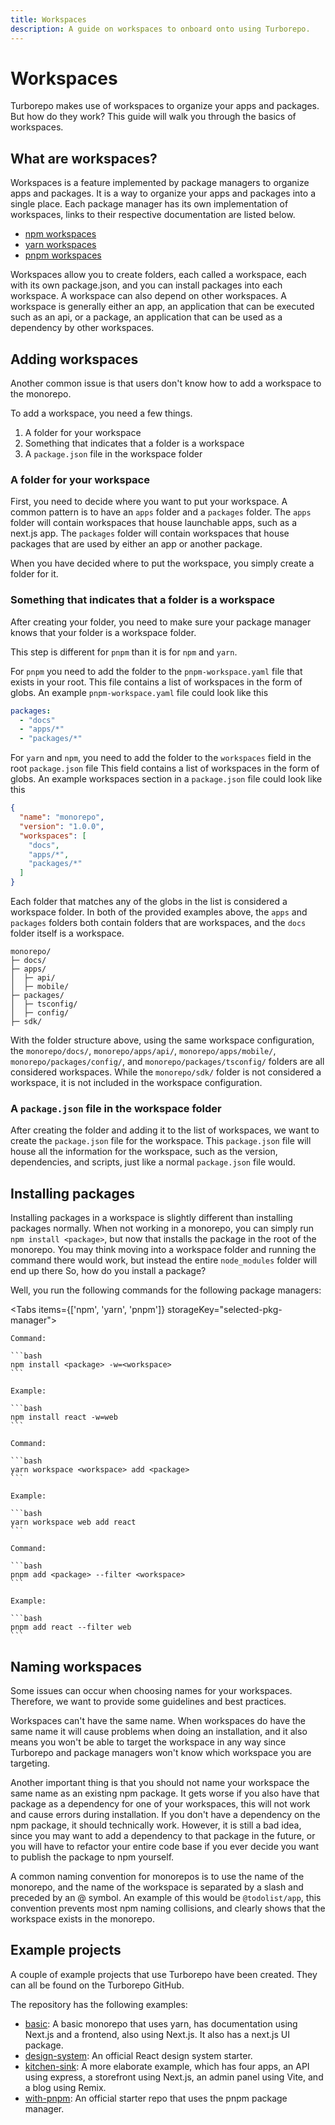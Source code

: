 ```yaml
---
title: Workspaces
description: A guide on workspaces to onboard onto using Turborepo.
---
```



# Workspaces

Turborepo makes use of workspaces to organize your apps and packages. But how do they work? This guide will walk you through the basics of workspaces.

## What are workspaces?

Workspaces is a feature implemented by package managers to organize apps and packages. It is a way to organize your apps and packages into a single place.
Each package manager has its own implementation of workspaces, links to their respective documentation are listed below.

- [npm workspaces](https://docs.npmjs.com/cli/v7/using-npm/workspaces)
- [yarn workspaces](https://classic.yarnpkg.com/lang/en/docs/workspaces/)
- [pnpm workspaces](https://pnpm.io/workspaces)

Workspaces allow you to create folders, each called a workspace, each with its own package.json, and you can install packages into each workspace.
A workspace can also depend on other workspaces.
A workspace is generally either an app, an application that can be executed such as an api, or a package, an application that can be used as a dependency by other workspaces.

## Adding workspaces

Another common issue is that users don't know how to add a workspace to the monorepo.

To add a workspace, you need a few things.

1. A folder for your workspace
2. Something that indicates that a folder is a workspace
3. A `package.json` file in the workspace folder

### A folder for your workspace

First, you need to decide where you want to put your workspace.
A common pattern is to have an `apps` folder and a `packages` folder.
The `apps` folder will contain workspaces that house launchable apps, such as a next.js app.
The `packages` folder will contain workspaces that house packages that are used by either an app or another package.

When you have decided where to put the workspace, you simply create a folder for it.

### Something that indicates that a folder is a workspace

After creating your folder, you need to make sure your package manager knows that your folder is a workspace folder.

This step is different for `pnpm` than it is for `npm` and `yarn`.

For `pnpm` you need to add the folder to the `pnpm-workspace.yaml` file that exists in your root.
This file contains a list of workspaces in the form of globs.
An example `pnpm-workspace.yaml` file could look like this

```yaml
packages:
  - "docs"
  - "apps/*"
  - "packages/*"
```

For `yarn` and `npm`, you need to add the folder to the `workspaces` field in the root `package.json` file
This field contains a list of workspaces in the form of globs.
An example workspaces section in a `package.json` file could look like this

```json
{
  "name": "monorepo",
  "version": "1.0.0",
  "workspaces": [
    "docs",
    "apps/*",
    "packages/*"
  ]
}
```

Each folder that matches any of the globs in the list is considered a workspace folder.
In both of the provided examples above, the `apps` and `packages` folders both contain folders that are workspaces, and the `docs` folder itself is a workspace.

```
monorepo/
├─ docs/
├─ apps/
│  ├─ api/
│  ├─ mobile/
├─ packages/
│  ├─ tsconfig/
│  ├─ config/
├─ sdk/
```

With the folder structure above, using the same workspace configuration, the `monorepo/docs/`, `monorepo/apps/api/`, `monorepo/apps/mobile/`, `monorepo/packages/config/`, and `monorepo/packages/tsconfig/` folders are all considered workspaces.
While the `monorepo/sdk/` folder is not considered a workspace, it is not included in the workspace configuration.

### A `package.json` file in the workspace folder

After creating the folder and adding it to the list of workspaces, we want to create the `package.json` file for the workspace.
This `package.json` file will house all the information for the workspace, such as the version, dependencies, and scripts, just like a normal `package.json` file would.

## Installing packages

Installing packages in a workspace is slightly different than installing packages normally.
When not working in a monorepo, you can simply run `npm install <package>`, but now that installs the package in the root of the monorepo.
You may think moving into a workspace folder and running the command there would work, but instead the entire `node_modules` folder will end up there
So, how do you install a package?

Well, you run the following commands for the following package managers:

<Tabs items={['npm', 'yarn', 'pnpm']} storageKey="selected-pkg-manager">
  <Tab>

    Command:

    ```bash
    npm install <package> -w=<workspace>
    ```

    Example:

    ```bash
    npm install react -w=web
    ```

  </Tab>
  <Tab>

    Command:

    ```bash
    yarn workspace <workspace> add <package>
    ```

    Example:

    ```bash
    yarn workspace web add react
    ```

  </Tab>
  <Tab>

    Command:

    ```bash
    pnpm add <package> --filter <workspace>
    ```

    Example:

    ```bash
    pnpm add react --filter web
    ```

  </Tab>
</Tabs>

## Naming workspaces

Some issues can occur when choosing names for your workspaces.
Therefore, we want to provide some guidelines and best practices.

Workspaces can't have the same name.
When workspaces do have the same name it will cause problems when doing an installation, and it also means you won't be able to target the workspace in any way since Turborepo and package managers won't know which workspace you are targeting.

Another important thing is that you should not name your workspace the same name as an existing npm package.
It gets worse if you also have that package as a dependency for one of your workspaces, this will not work and cause errors during installation.
If you don't have a dependency on the npm package, it should technically work.
However, it is still a bad idea, since you may want to add a dependency to that package in the future, or you will have to refactor your entire code base if you ever decide you want to publish the package to npm yourself.

A common naming convention for monorepos is to use the name of the monorepo, and the name of the workspace is separated by a slash and preceded by an @ symbol.
An example of this would be `@todolist/app`, this convention prevents most npm naming collisions, and clearly shows that the workspace exists in the monorepo.

## Example projects

A couple of example projects that use Turborepo have been created.
They can all be found on the Turborepo GitHub.

The repository has the following examples:

- [basic](https://github.com/vercel/turborepo/tree/main/examples/basic): A basic monorepo that uses yarn, has documentation using Next.js and a frontend, also using Next.js. It also has a next.js UI package.
- [design-system](https://github.com/vercel/turborepo/tree/main/examples/design-system): An official React design system starter.
- [kitchen-sink](https://github.com/vercel/turborepo/tree/main/examples/kitchen-sink): A more elaborate example, which has four apps, an API using express, a storefront using Next.js, an admin panel using Vite, and a blog using Remix.
- [with-pnpm](https://github.com/vercel/turborepo/tree/main/examples/with-pnpm): An official starter repo that uses the pnpm package manager.
